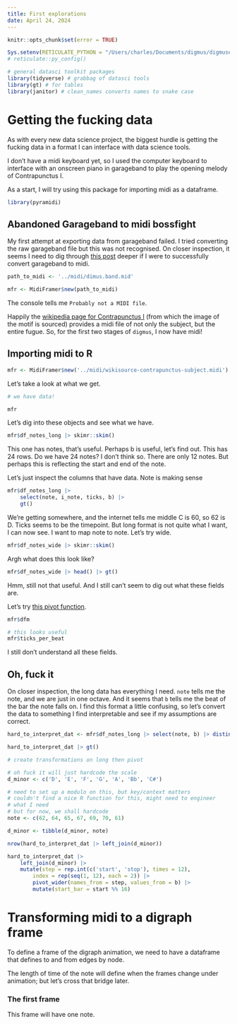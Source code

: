 ```yaml
---
title: First explorations
date: April 24, 2024
---
```


```r
knitr::opts_chunk$set(error = TRUE)
```

```r

Sys.setenv(RETICULATE_PYTHON = "/Users/charles/Documents/digmus/digmusenv/bin/python")
# reticulate::py_config()

```

```r
# general datasci toolkit packages
library(tidyverse) # grabbag of datasci tools
library(gt) # for tables
library(janitor) # clean_names converts names to snake case

```


# Getting the fucking data

As with every new data science project, the biggest hurdle is getting the fucking data in a format I can interface with data science tools. 

I don't have a midi keyboard yet, so I used the computer keyboard to interface with an onscreen piano in garageband to play the opening melody of Contrapunctus I.

As a start, I will try using this package for importing midi as a dataframe.

```r
library(pyramidi)

```

## Abandoned Garageband to midi bossfight

My first attempt at exporting data from garageband failed. I tried converting the raw garageband file but this was not recognised. On closer inspection, it seems I need to dig through [this post](https://apple.stackexchange.com/questions/291622/how-to-save-export-as-a-midi-file-in-garageband) deeper if I were to successfully convert garageband to midi.

```r
path_to_midi <- '../midi/dimus.band.mid'

mfr <- MidiFramer$new(path_to_midi)

```

The console tells me `Probably not a MIDI file`.

Happily the [wikipedia page for Contrapunctus I](https://upload.wikimedia.org/score/k/u/kuqreev9vn17n29y7rcsbjjw752x7we/kuqreev9.png) (from which the image of the motif is sourced) provides a midi file of not only the subject, but the entire fugue. So, for the first two stages of `digmus`, I now have midi! 

## Importing midi to R

```r
mfr <- MidiFramer$new('../midi/wikisource-contrapunctus-subject.midi')

```

Let's take a look at what we get.

```r
# we have data! 

mfr
```

Let's dig into these objects and see what we have. 


```r
mfr$df_notes_long |> skimr::skim()

```

This one has notes, that's useful. Perhaps b is useful, let's find out. This has 24 rows. Do we have 24 notes? I don't think so. There are only 12 notes. But perhaps this is reflecting the start and end of the note. 

Let's just inspect the columns that have data. Note is making sense

```r
mfr$df_notes_long |>
    select(note, i_note, ticks, b) |>
    gt()

```

We're getting somewhere, and the internet tells me middle C is 60, so 62 is D. Ticks seems to be the timepoint. But long format is not quite what I want, I can now see. I want to map note to note. Let's try wide. 

```r
mfr$df_notes_wide |> skimr::skim()

```

Argh what does this look like? 


```r
mfr$df_notes_wide |> head() |> gt()

```

Hmm, still not that useful. And I still can't seem to dig out what these fields are. 

Let's try [this pivot function](https://urswilke.github.io/pyramidi/reference/pivot_wide_notes.html).

```r

mfr$dfm

# this looks useful
mfr$ticks_per_beat

```

I still don't understand all these fields.

## Oh, fuck it 

On closer inspection, the long data has everything I need. `note` tells me the note, and we are just in one octave. And it seems that `b` tells me the beat of the bar the note falls on. I find this format a little confusing, so let's convert the data to something I find interpretable and see if my assumptions are correct. 

```r
hard_to_interpret_dat <- mfr$df_notes_long |> select(note, b) |> distinct()

hard_to_interpret_dat |> gt()

```

```r
# create transformations on long then pivot

# oh fuck it will just hardcode the scale
d_minor <- c('D', 'E', 'F', 'G', 'A', 'Bb', 'C#')

# need to set up a modulo on this, but key/context matters 
# couldn't find a nice R function for this, might need to engineer 
# what I need
# but for now, we shall hardcode
note <- c(62, 64, 65, 67, 69, 70, 61)

d_minor <- tibble(d_minor, note)

nrow(hard_to_interpret_dat |> left_join(d_minor))

hard_to_interpret_dat |>
    left_join(d_minor) |>
    mutate(step = rep.int(c('start', 'stop'), times = 12), 
        index = rep(seq(1, 12), each = 2)) |>
        pivot_wider(names_from = step, values_from = b) |>
        mutate(start_bar = start %% 16)

```

# Transforming midi to a digraph frame

To define a frame of the digraph animation, we need to have a dataframe that defines to and from edges by node.

The length of time of the note will define when the frames change under animation; but let's cross that bridge later.  

### The first frame

This frame will have one note. 


